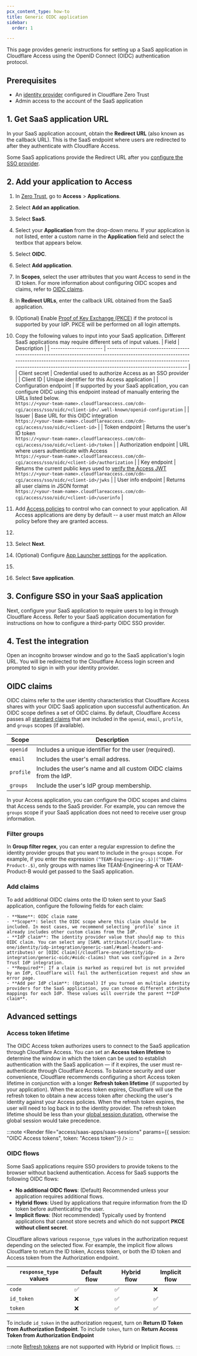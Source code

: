 ```yaml
---
pcx_content_type: how-to
title: Generic OIDC application
sidebar:
  order: 1

---
```



This page provides generic instructions for setting up a SaaS application in Cloudflare Access using the OpenID Connect (OIDC) authentication protocol.

## Prerequisites

* An [identity provider](/cloudflare-one/identity/idp-integration/) configured in Cloudflare Zero Trust
* Admin access to the account of the SaaS application

## 1. Get SaaS application URL

In your SaaS application account, obtain the **Redirect URL** (also known as the callback URL). This is the SaaS endpoint where users are redirected to after they authenticate with Cloudflare Access.

Some SaaS applications provide the Redirect URL after you [configure the SSO provider](#3-configure-sso-in-your-saas-application).

## 2. Add your application to Access

1. In [Zero Trust](https://one.dash.cloudflare.com), go to **Access** > **Applications**.

2. Select **Add an application**.

3. Select **SaaS**.

4. Select your **Application** from the drop-down menu. If your application is not listed, enter a custom name in the **Application** field and select the textbox that appears below.

5. Select **OIDC**.

6. Select **Add application**.

7. In **Scopes**, select the user attributes that you want Access to send in the ID token. For more information about configuring OIDC scopes and claims, refer to [OIDC claims](#oidc-claims).

8. In **Redirect URLs**, enter the callback URL obtained from the SaaS application.

9. (Optional) Enable [Proof of Key Exchange (PKCE)](https://www.oauth.com/oauth2-servers/pkce/) if the protocol is supported by your IdP. PKCE will be performed on all login attempts.

10. Copy the following values to input into your SaaS application. Different SaaS applications may require different sets of input values.
    | Field                  | Description                                                                                                                                                                                                                                                      |
    | ---------------------- | ---------------------------------------------------------------------------------------------------------------------------------------------------------------------------------------------------------------------------------------------------------------- |
    | Client secret          | Credential used to authorize Access as an SSO provider                                                                                                                                                                                                           |
    | Client ID              | Unique identifier for this Access application                                                                                                                                                                                                                    |
    | Configuration endpoint | If supported by your SaaS application, you can configure OIDC using this endpoint instead of manually entering the URLs listed below. <br/> `https://<your-team-name>.cloudflareaccess.com/cdn-cgi/access/sso/oidc/<client-id>/.well-known/openid-configuration` |
    | Issuer                 | Base URL for this OIDC integration <br/> `https://<your-team-name>.cloudflareaccess.com/cdn-cgi/access/sso/oidc/<client-id>`                                                                                                                                     |
    | Token endpoint         | Returns the user's ID token <br/> `https://<your-team-name>.cloudflareaccess.com/cdn-cgi/access/sso/oidc/<client-id>/token`                                                                                                                                      |
    | Authorization endpoint | URL where users authenticate with Access <br/> `https://<your-team-name>.cloudflareaccess.com/cdn-cgi/access/sso/oidc/<client-id>/authorization`                                                                                                                 |
    | Key endpoint           | Returns the current public keys used to [verify the Access JWT](/cloudflare-one/identity/authorization-cookie/validating-json/) <br/> `https://<your-team-name>.cloudflareaccess.com/cdn-cgi/access/sso/oidc/<client-id>/jwks`                                   |
    | User info endpoint     | Returns all user claims in JSON format <br/> `https://<your-team-name>.cloudflareaccess.com/cdn-cgi/access/sso/oidc/<client-id>/userinfo`                                                                                                                        |

11. Add [Access policies](/cloudflare-one/policies/access/) to control who can connect to your application. All Access applications are deny by default -- a user must match an Allow policy before they are granted access.

12. <Render file="access/access-choose-idps" product="cloudflare-one" />

13. Select **Next**.

14. (Optional) Configure [App Launcher settings](/cloudflare-one/applications/app-launcher/) for the application.

15. <Render file="access/access-block-page" product="cloudflare-one" />

16. Select **Save application**.

## 3. Configure SSO in your SaaS application

Next, configure your SaaS application to require users to log in through Cloudflare Access. Refer to your SaaS application documentation for instructions on how to configure a third-party OIDC SSO provider.

## 4. Test the integration

Open an incognito browser window and go to the SaaS application's login URL. You will be redirected to the Cloudflare Access login screen and prompted to sign in with your identity provider.

## OIDC claims

OIDC claims refer to the user identity characteristics that Cloudflare Access shares with your OIDC SaaS application upon successful authentication. An OIDC scope defines a set of OIDC claims. By default, Cloudflare Access passes all [standard claims](https://openid.net/specs/openid-connect-core-1_0.html#StandardClaims) that are included in the `openid`, `email`, `profile`, and `groups` scopes (if available).

   | Scope     | Description                                          |
   | --------- | ---------------------------------------------------- |
   | `openid`  | Includes a unique identifier for the user (required). |
   | `email`   | Includes the user's email address.                    |
   | `profile` | Includes the user's name and all custom OIDC claims from the IdP.         |
   | `groups`  | Include the user's IdP group membership.             |

In your Access application, you can configure the OIDC scopes and claims that Access sends to the SaaS provider. For example, you can remove the `groups` scope if your SaaS application does not need to receive user group information.

### Filter groups

In **Group filter regex**, you can enter a regular expression to define the identity provider groups that you want to include in the `groups` scope. For example, if you enter the expression `(^TEAM-Engineering-.$)|(^TEAM-Product-.$)`, only groups with names like TEAM-Engineering-A or TEAM-Product-B would get passed to the SaaS application.

### Add claims

To add additional OIDC claims onto the ID token sent to your SaaS application, configure the following fields for each claim:

	- **Name**: OIDC claim name
	- **Scope**: Select the OIDC scope where this claim should be included. In most cases, we recommend selecting `profile` since it already includes other custom claims from the IdP.
	- **IdP claim**: The identity provider value that should map to this OIDC claim. You can select any [SAML attribute](/cloudflare-one/identity/idp-integration/generic-saml/#saml-headers-and-attributes) or [OIDC claim](/cloudflare-one/identity/idp-integration/generic-oidc/#oidc-claims) that was configured in a Zero Trust IdP integration.
	- **Required**: If a claim is marked as required but is not provided by an IdP, Cloudflare will fail the authentication request and show an error page.
	- **Add per IdP claim**: (Optional) If you turned on multiple identity providers for the SaaS application, you can choose different attribute mappings for each IdP. These values will override the parent **IdP claim**.

## Advanced settings

### Access token lifetime

The OIDC Access token authorizes users to connect to the SaaS application through Cloudflare Access. You can set an **Access token lifetime** to determine the window in which the token can be used to establish authentication with the SaaS application — if it expires, the user must re-authenticate through Cloudflare Access. To balance security and user convenience, Cloudflare recommends configuring a short Access token lifetime in conjunction with a longer **Refresh token lifetime** (if supported by your application). When the access token expires, Cloudflare will use the refresh token to obtain a new access token after checking the user's identity against your Access policies. When the refresh token expires, the user will need to log back in to the identity provider. The refresh token lifetime should be less than your [global session duration](/cloudflare-one/identity/users/session-management/), otherwise the global session would take precedence.

:::note
<Render file="access/saas-apps/saas-sessions" params={{ session: "OIDC Access tokens", token: "Access token"}} />
:::

### OIDC flows

Some SaaS applications require SSO providers to provide tokens to the browser without backend authentication. Access for SaaS supports the following OIDC flows:

- **No additional OIDC flows**: (Default) Recommended unless your application requires additional flows.
- **Hybrid flows**: Used by applications that require information from the ID token before authenticating the user.
- **Implicit flows**: (Not recommended) Typically used by frontend applications that cannot store secrets and which do not support **PKCE without client secret**.

Cloudflare allows various `response_type` values in the authorization request depending on the selected flow. For example, the implicit flow allows Cloudflare to return the ID token, Access token, or both the ID token and Access token from the Authorization endpoint.

| `response_type` values | Default flow | Hybrid flow | Implicit flow |
| -------------- | -- | -- | -- |
| `code` | ✅ | ✅ | ❌ |
| `id_token` | ❌ |✅  | ✅ |
| `token` | ❌| ✅ |✅  |

To include `id_token` in the authorization request, turn on **Return ID Token from Authorization Endpoint**. To include `token`, turn on **Return Access Token from Authorization Endpoint**

:::note
[Refresh tokens](#access-token-lifetime) are not supported with Hybrid or Implicit flows.
:::
